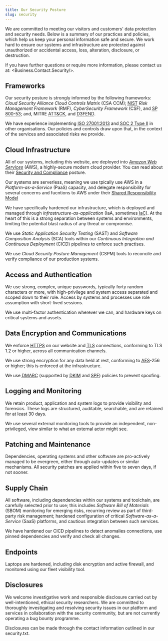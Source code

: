 ```yaml
---
title: Our Security Posture
slug: security
---
```


We are committed to meeting our visitors and customers' data protection and security needs. Below is a summary of our practices and policies, which help us keep your personal information safe and secure. We work hard to ensure our systems and infrastructure are protected against unauthorized or accidental access, loss, alteration, disclosure, or destruction.

If you have further questions or require more information, please contact us at: <Business.Contact.Security/>.

## Frameworks

Our security posture is strongly informed by the following frameworks: <dfn id="csa" className="h-card">Cloud Security Alliance</dfn> <dfn id="ccm">Cloud Controls Matrix</dfn> (<abbr>CSA</abbr> <abbr>CCM</abbr>); <abbr title="National Institute of Standards and Technology (in US)" className="h-card">NIST</abbr> <dfn id="rmf">Risk Management Framework</dfn> (<abbr>RMF</abbr>), <dfn id="csf">CyberSecurity Framework</dfn> (<abbr>CSF</abbr>), and <abbr lang="en-US" title="Security and Privacy Controls for Information Systems and Organizations">SP 800-53</abbr>; and, MITRE <abbr title="Adversarial Tactics, Techniques, and Common Knowledge">ATT&CK</abbr>, and <abbr lang="en-US" title="Detection, Denial, and Disruption Framework Empowering Network Defense">D3FEND</abbr>.

We have experience implementing <abbr lang="en-US" title="International Organization for Standardization standard for Information Security, Cybersecurity and Privacy Protection">ISO 27001:2013</abbr> and <abbr lang="en-US" title="System and Organization Controls report on Trust Services Criteria">SOC 2 Type II</abbr> in other organisations. Our policies and controls draw upon that, in the context of the services and associated risks we provide.

## Cloud Infrastructure

All of our systems, including this website, are deployed into [<dfn id="aws" className="h-card">Amazon Web Services</dfn>](https://aws.amazon.com/) (<abbr>AWS</abbr>), a highly-secure modern cloud provider. You can read about their [Security and Compliance](https://aws.amazon.com/compliance/) posture.

Our systems are serverless, meaning we use tpically use AWS in a <dfn id="paas">Platform-as-a-Service</dfn> (<abbr>PaaS</abbr>) capacity, and delegate responsibility for several concerns and fucntions to AWS under their [Shared Responsibility Model](https://aws.amazon.com/compliance/shared-responsibility-model/)

We have specifically hardened our infrastructure, which is deployed and managed through <dfn id="iaa">infrastructure-as-application</dfn> (<abbr>IaA</abbr>, sometimes <abbr title="infrastructure-as-code">IaC</abbr>). At the heart of this is a strong separation between systems and environments, limiting the potential blast radius of any threat or compromise.

We use <dfn id="sast">Static Application Security Testing</dfn> (<abbr>SAST</abbr>) and <dfn id="sca">Software Composition Analysis</dfn> (<abbr>SCA</abbr>) tools within our <dfn id="cicd">Continuous Integration and Continuous Deployment</dfn> (<abbr>CICD</abbr>) pipelines to enforce such practises.

We use <dfn id="cspm">Cloud Security Posture Management</dfn> (<abbr>CSPM</abbr>) tools to reconcile and verify compliance of our production systems.

## Access and Authentication

We use strong, complex, unique passwords, typically forty random characters or more, with high-privilege and system access separated and scoped down to their role. Access by systems and processes use role assumption with short-lived sessions.

We use multi-factor authentication wherever we can, and hardware keys on critical systems and assets.

## Data Encryption and Communications

We enforce <abbr title="HyperText Transfer Protocol Secure">HTTPS</abbr> on our website and <abbr title="Transport Layer Security">TLS</abbr> connections, conforming to TLS 1.2 or higher, across all communication channels.

We use strong encryption for any data held at rest, conforming to <abbr title="Advanced Encryption Standard">AES</abbr>-256 or higher; this is enforced at the infrastructure.

We use <abbr title="Domain-based Message Authentication, Reporting and Conformance">DMARC</abbr> (supported by <abbr title="Domain Keys Identified eMail">DKIM</abbr> and <abbr title="Sender Policy Framework">SPF</abbr>) policies to prevent spoofing.

## Logging and Monitoring

We retain product, application and system logs to provide visibility and forensics. These logs are structured, auditable, searchable, and are retained for at least 30 days.

We use several external monitoring tools to provide an independent, non-privileged, view similar to what an external actor might see.

## Patching and Maintenance

Dependencies, operating systems and other software are pro-actively managed to be evergreen, either through auto-updates or similar mechanisms. All security patches are applied within five to seven days, if not sooner.

## Supply Chain

All software, including dependencies within our systems and toolchain, are carefully selected prior to use; this includes <dfn id="sbom">Software Bill of Materials</dfn> (<abbr>SBOM</abbr>) monitoring for emerging risks, recurring review as part of third-party risk management; hardened configuration of critical <dfn id="saas">Software-as-a-Service</dfn> (<abbr>SaaS</abbr>) platforms, and cautious integration between such services. 

We have hardened our CICD pipelines to detect anomalies connections, use pinned dependencies and verify and check all changes.

## Endpoints

Laptops are hardened, including disk encryption and active firewall, and monitored using our fleet visibility tool.

## Disclosures

We welcome investigative work and responsible disclosure carried out by well-intentioned, ethical security researchers. We are committed to thoroughly investigating and resolving security issues in our platform and services in collaboration with the security community, but are not currently operating a bug bounty programme. 

Disclosures can be made through the contact information outlined in our <Link to="/.well-known/security.txt">security.txt</Link>.